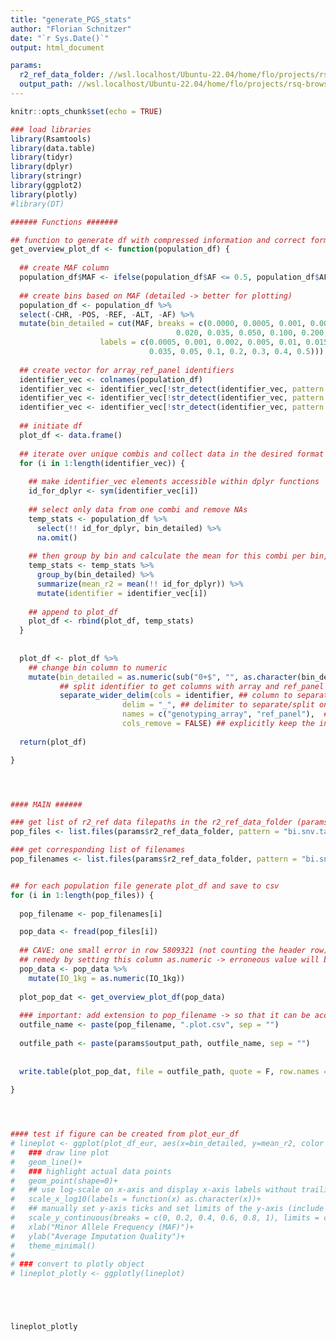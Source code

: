 ---
title: "generate_PGS_stats"
author: "Florian Schnitzer"
date: "`r Sys.Date()`"
output: html_document

params:
  r2_ref_data_folder: //wsl.localhost/Ubuntu-22.04/home/flo/projects/rsq-browser/local_files/data_local/
  output_path: //wsl.localhost/Ubuntu-22.04/home/flo/projects/rsq-browser/local_files/data_local/
---

```{r setup, include=FALSE}
knitr::opts_chunk$set(echo = TRUE)

### load libraries
library(Rsamtools)
library(data.table)
library(tidyr)
library(dplyr)
library(stringr)
library(ggplot2)
library(plotly)
#library(DT)

```


```{r load_data, include = FALSE}

###### Functions #######

## function to generate df with compressed information and correct format for the "overview plot"
get_overview_plot_df <- function(population_df) {
  
  ## create MAF column
  population_df$MAF <- ifelse(population_df$AF <= 0.5, population_df$AF, 1-population_df$AF)
  
  ## create bins based on MAF (detailed -> better for plotting)
  population_df <- population_df %>%
  select(-CHR, -POS, -REF, -ALT, -AF) %>%
  mutate(bin_detailed = cut(MAF, breaks = c(0.0000, 0.0005, 0.001, 0.002, 0.005, 0.010, 0.015,
                                     0.020, 0.035, 0.050, 0.100, 0.200, 0.300, 0.400, 0.500),
                    labels = c(0.0005, 0.001, 0.002, 0.005, 0.01, 0.015, 0.02,
                               0.035, 0.05, 0.1, 0.2, 0.3, 0.4, 0.5)))
  
  ## create vector for array_ref_panel identifiers
  identifier_vec <- colnames(population_df)
  identifier_vec <- identifier_vec[!str_detect(identifier_vec, pattern = c("_in"))]
  identifier_vec <- identifier_vec[!str_detect(identifier_vec, pattern = c("bin_"))]
  identifier_vec <- identifier_vec[!str_detect(identifier_vec, pattern = c("MAF"))]
  
  ## initiate df
  plot_df <- data.frame()
  
  ## iterate over unique combis and collect data in the desired format for plotting
  for (i in 1:length(identifier_vec)) {
    
    ## make identifier_vec elements accessible within dplyr functions
    id_for_dplyr <- sym(identifier_vec[i])
    
    ## select only data from one combi and remove NAs
    temp_stats <- population_df %>%
      select(!! id_for_dplyr, bin_detailed) %>%
      na.omit()
    
    ## then group by bin and calculate the mean for this combi per bin, add identifier as additional column
    temp_stats <- temp_stats %>%
      group_by(bin_detailed) %>%
      summarize(mean_r2 = mean(!! id_for_dplyr)) %>%
      mutate(identifier = identifier_vec[i])
    
    ## append to plot_df
    plot_df <- rbind(plot_df, temp_stats)
  }
  
  
  plot_df <- plot_df %>%
    ## change bin column to numeric
    mutate(bin_detailed = as.numeric(sub("0+$", "", as.character(bin_detailed)))) %>%
           ## split identifier to get columns with array and ref_panel names
           separate_wider_delim(cols = identifier, ## column to separate/split
                         delim = "_", ## delimiter to separate/split on
                         names = c("genotyping_array", "ref_panel"),  ## names of output columns from split results
                         cols_remove = FALSE) ## explicitly keep the input column
  
  return(plot_df)

}




#### MAIN ######

### get list of r2_ref data filepaths in the r2_ref_data_folder (params argument) with correct suffix + return full name (absolute path)
pop_files <- list.files(params$r2_ref_data_folder, pattern = "bi.snv.tab.gz$", full.names = T)

### get corresponding list of filenames
pop_filenames <- list.files(params$r2_ref_data_folder, pattern = "bi.snv.tab.gz$")


## for each population file generate plot_df and save to csv
for (i in 1:length(pop_files)) {
  
  pop_filename <- pop_filenames[i]

  pop_data <- fread(pop_files[i])
  
  ## CAVE: one small error in row 5809321 (not counting the header row) -> "0.65.343" in column "IO_1kg" in the biome.bi.snv.tab.gz
  ## remedy by setting this column as.numeric -> erroneous value will be replaced with NA (will cause a warning for this file)
  pop_data <- pop_data %>%
    mutate(IO_1kg = as.numeric(IO_1kg))
  
  plot_pop_dat <- get_overview_plot_df(pop_data)
  
  ### important: add extension to pop_filename -> so that it can be accessed in index with population_file parameter but does NOT overwrite this file
  outfile_name <- paste(pop_filename, ".plot.csv", sep = "")
  
  outfile_path <- paste(params$output_path, outfile_name, sep = "")
  
  
  write.table(plot_pop_dat, file = outfile_path, quote = F, row.names = F, sep = "\t")
  
}




#### test if figure can be created from plot_eur_df
# lineplot <- ggplot(plot_df_eur, aes(x=bin_detailed, y=mean_r2, color = identifier)) +
#   ### draw line plot
#   geom_line()+
#   ### highlight actual data points
#   geom_point(shape=0)+
#   ## use log-scale on x-axis and display x-axis labels without trailing zeros
#   scale_x_log10(labels = function(x) as.character(x))+
#   ## manually set y-axis ticks and set limits of the y-axis (include whole range from 0 to 1)
#   scale_y_continuous(breaks = c(0, 0.2, 0.4, 0.6, 0.8, 1), limits = c(0,1))+
#   xlab("Minor Allele Frequency (MAF)")+
#   ylab("Average Imputation Quality")+
#   theme_minimal()
# 
# ### convert to plotly object
# lineplot_plotly <- ggplotly(lineplot)






```


```{r show_table, echo=FALSE}
lineplot_plotly
```









